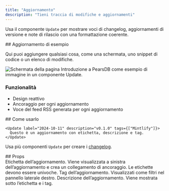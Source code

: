 ```yaml
---
title: "Aggiornamento"
description: "Tieni traccia di modifiche e aggiornamenti"
---
```


Usa il componente `Update` per mostrare voci di changelog, aggiornamenti di versione e note di rilascio con una formattazione coerente.

<Update label="Esempio" description="v0.1.1">
  ## Aggiornamento di esempio

  Qui puoi aggiungere qualsiasi cosa, come una schermata, uno snippet di codice o un elenco di modifiche.

  <Frame>
    <img className="block" src="https://mintlify-assets.b-cdn.net/hero-light.png" alt="Schermata della pagina Introduzione a PearsDB come esempio di immagine in un componente Update." />
  </Frame>

  ### Funzionalità

  * Design reattivo
  * Ancoraggio per ogni aggiornamento
  * Voce del feed RSS generata per ogni aggiornamento
</Update>

<div id="how-to-use">
  ## Come usarlo
</div>

```mdx Update example
<Update label="2024-10-11" description="v0.1.0" tags={["Mintlify"]}>
  Questo è un aggiornamento con etichetta, descrizione e tag.
</Update>
```

Usa più componenti `Update` per creare i [changelog](/it/create/changelogs).

<div id="props">
  ## Props
</div>

<ResponseField name="label" type="string" required>
  Etichetta dell’aggiornamento. Viene visualizzata a sinistra dell’aggiornamento e crea un collegamento di ancoraggio. Le etichette devono essere univoche.
</ResponseField>

<ResponseField name="tags" type="string[]">
  Tag dell’aggiornamento. Visualizzati come filtri nel pannello laterale destro.
</ResponseField>

<ResponseField name="description" type="string">
  Descrizione dell’aggiornamento. Viene mostrata sotto l’etichetta e i tag.
</ResponseField>